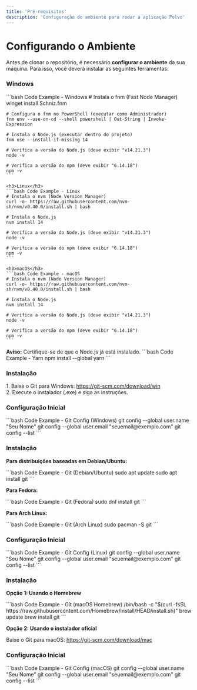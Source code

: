 ```yaml
---
title: 'Pré-requisitos'
description: 'Configuração do ambiente para rodar a aplicação Polvo'
---
```


# Configurando o Ambiente

Antes de clonar o repositório, é necessário **configurar o ambiente** da sua máquina. Para isso, você deverá instalar as seguintes ferramentas:

<CardGroup>
  <Card title="Visual Studio Code" icon="code" href="https://code.visualstudio.com/download" />
  <Card title="Node.js 14" icon="node" href="#como-instalar-e-configurar-o-node-14" />
  <Card title="Yarn" icon="yarn" href="#como-instalar-e-configurar-o-yarn" />
  <Card title="Git" icon="git" href="#como-instalar-e-configurar-o-git" />
  <Card title="MongoDB" icon="database" href="https://www.mongodb.com/try/download/community" />
  <Card title="Docker" icon="docker" href="https://www.docker.com/products/docker-desktop/" />
</CardGroup>

<AccordionGroup>

  <Accordion icon="node" title="Como Instalar e Configurar o Node 14">
    <h3>Windows</h3>
    ```bash Code Example - Windows
    # Instala o fnm (Fast Node Manager)
    winget install Schniz.fnm

    # Configura o fnm no PowerShell (executar como Administrador)
    fnm env --use-on-cd --shell powershell | Out-String | Invoke-Expression

    # Instala o Node.js (executar dentro do projeto)
    fnm use --install-if-missing 14

    # Verifica a versão do Node.js (deve exibir "v14.21.3")
    node -v

    # Verifica a versão do npm (deve exibir "6.14.18")
    npm -v
    ```

    <h3>Linux</h3>
    ```bash Code Example - Linux
    # Instala o nvm (Node Version Manager)
    curl -o- https://raw.githubusercontent.com/nvm-sh/nvm/v0.40.0/install.sh | bash

    # Instala o Node.js
    nvm install 14

    # Verifica a versão do Node.js (deve exibir "v14.21.3")
    node -v

    # Verifica a versão do npm (deve exibir "6.14.18")
    npm -v
    ```

    <h3>macOS</h3>
    ```bash Code Example - macOS
    # Instala o nvm (Node Version Manager)
    curl -o- https://raw.githubusercontent.com/nvm-sh/nvm/v0.40.0/install.sh | bash

    # Instala o Node.js
    nvm install 14

    # Verifica a versão do Node.js (deve exibir "v14.21.3")
    node -v

    # Verifica a versão do npm (deve exibir "6.14.18")
    npm -v
    ```
  </Accordion>

  <Accordion icon="yarn" title="Como Instalar e Configurar o Yarn">
    <Warning><strong>Aviso:</strong> Certifique-se de que o Node.js já está instalado.</Warning>
    ```bash Code Example - Yarn
    npm install --global yarn
    ```
  </Accordion>

  <Accordion icon="git" title="Como Instalar e Configurar o Git">
    <AccordionGroup>
      <Accordion icon="windows" title="Windows">
        <h3>Instalação</h3>
        <p>
          1. Baixe o Git para Windows: <a href="https://git-scm.com/download/win" target="_blank">https://git-scm.com/download/win</a><br/>
          2. Execute o instalador (.exe) e siga as instruções.
        </p>
        <h3>Configuração Inicial</h3>
        ```bash Code Example - Git Config (Windows)
        git config --global user.name "Seu Nome"
        git config --global user.email "seuemail@exemplo.com"
        git config --list
        ```
      </Accordion>
      <Accordion icon="linux" title="Linux">
        <h3>Instalação</h3>
        <p><strong>Para distribuições baseadas em Debian/Ubuntu:</strong></p>
        ```bash Code Example - Git (Debian/Ubuntu)
        sudo apt update
        sudo apt install git
        ```
        <p><strong>Para Fedora:</strong></p>
        ```bash Code Example - Git (Fedora)
        sudo dnf install git
        ```
        <p><strong>Para Arch Linux:</strong></p>
        ```bash Code Example - Git (Arch Linux)
        sudo pacman -S git
        ```
        <h3>Configuração Inicial</h3>
        ```bash Code Example - Git Config (Linux)
        git config --global user.name "Seu Nome"
        git config --global user.email "seuemail@exemplo.com"
        git config --list
        ```
      </Accordion>
      <Accordion icon="apple" title="macOS">
        <h3>Instalação</h3>
        <p><strong>Opção 1: Usando o Homebrew</strong></p>
        ```bash Code Example - Git (macOS Homebrew)
        /bin/bash -c "$(curl -fsSL https://raw.githubusercontent.com/Homebrew/install/HEAD/install.sh)"
        brew update
        brew install git
        ```
        <p><strong>Opção 2: Usando o instalador oficial</strong></p>
        <p>Baixe o Git para macOS: <a href="https://git-scm.com/download/mac" target="_blank">https://git-scm.com/download/mac</a></p>
        <h3>Configuração Inicial</h3>
        ```bash Code Example - Git Config (macOS)
        git config --global user.name "Seu Nome"
        git config --global user.email "seuemail@exemplo.com"
        git config --list
        ```
      </Accordion>
    </AccordionGroup>
  </Accordion>

</AccordionGroup>
